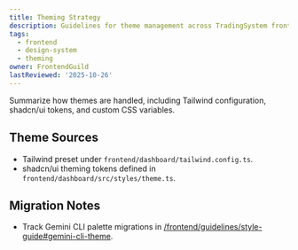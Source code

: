 ```yaml
---
title: Theming Strategy
description: Guidelines for theme management across TradingSystem frontends.
tags:
  - frontend
  - design-system
  - theming
owner: FrontendGuild
lastReviewed: '2025-10-26'
---
```

Summarize how themes are handled, including Tailwind configuration, shadcn/ui tokens, and custom CSS variables.

## Theme Sources

- Tailwind preset under `frontend/dashboard/tailwind.config.ts`.
- shadcn/ui theming tokens defined in `frontend/dashboard/src/styles/theme.ts`.

## Migration Notes

- Track Gemini CLI palette migrations in [/frontend/guidelines/style-guide#gemini-cli-theme](/frontend/guidelines/style-guide#gemini-cli-theme).
